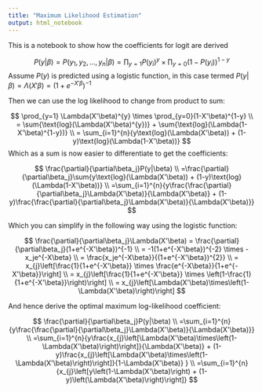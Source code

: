 ```yaml
---
title: "Maximum Likelihood Estimation"
output: html_notebook
---
```


This is a notebook to show how the coefficients for logit are derived

$$
P(y|\beta) = P(y_1, y_2,...,y_n|\beta) = \prod_{y=1}P(y_i)^{y} \times \prod_{y=0}(1-P(y_i))^{1-y}
$$
Assume $P(y)$ is predicted using a logistic function, in this case termed $P(y|\beta)=\Lambda(X'\beta)=(1+e^{-X'\beta})^{-1}$

Then we can use the log likelihood to change from product to sum:

$$
\prod_{y=1} \Lambda(X'\beta)^{y} \times \prod_{y=0}(1-X'\beta)^{1-y} \\
= \sum{\text{log}(\Lambda(X'\beta)^{y})} + \sum{\text{log}(\Lambda(1-X'\beta)^{1-y})} \\
= \sum_{i=1}^{n}{y\text{log}(\Lambda(X'\beta)) + (1-y)\text{log}(\Lambda(1-X'\beta))}
$$
Which as a sum is now easier to differentiate to get the coefficients:

$$
\frac{\partial}{\partial\beta_j}P(y|\beta) \\
=\frac{\partial}{\partial\beta_j}\sum{y\text{log}(\Lambda(X'\beta)) + (1-y)\text{log}(\Lambda(1-X'\beta))} \\
=\sum_{i=1}^{n}{y\frac{\frac{\partial}{\partial\beta_j}\Lambda(X'\beta)}{\Lambda(X'\beta)} + (1-y)\frac{\frac{\partial}{\partial\beta_j}\Lambda(X'\beta)}{\Lambda(X'\beta)}}
$$

Which you can simplify in the following way using the logistic function:

$$
\frac{\partial}{\partial\beta_j}\Lambda(X'\beta)
= \frac{\partial}{\partial\beta_j}(1+e^{-X'\beta})^{-1} \\
= -1(1+e^{-X'\beta})^{-2} \times -x_je^{-X\beta} \\
= \frac{x_je^{-X\beta}}{(1+e^{-X'\beta})^{2}} \\
= x_{j}\left[\frac{1}{1+e^{-X'\beta}} \times \frac{e^{-X\beta}}{1+e^{-X'\beta}}\right] \\
= x_{j}\left[\frac{1}{1+e^{-X'\beta}} \times \left(1-\frac{1}{1+e^{-X'\beta}}\right)\right] \\
= x_{j}\left[\Lambda(X'\beta)\times\left(1-\Lambda(X'\beta)\right)\right]
$$

And hence derive the optimal maximum log-likelihood coefficient:

$$
\frac{\partial}{\partial\beta_j}P(y|\beta) \\
=\sum_{i=1}^{n}{y\frac{\frac{\partial}{\partial\beta_j}\Lambda(X'\beta)}{\Lambda(X'\beta)}} \\
=\sum_{i=1}^{n}{y\frac{x_{j}\left[\Lambda(X'\beta)\times\left(1-\Lambda(X'\beta)\right)\right]}{\Lambda(X'\beta)} + 
(1-y)\frac{x_{j}\left[\Lambda(X'\beta)\times\left(1-\Lambda(X'\beta)\right)\right]}{1-\Lambda(X'\beta)} 
} \\
=\sum_{i=1}^{n}{x_{j}\left[y\left(1-\Lambda(X'\beta)\right) + (1-y)\left(\Lambda(X'\beta)\right)\right]}
$$

